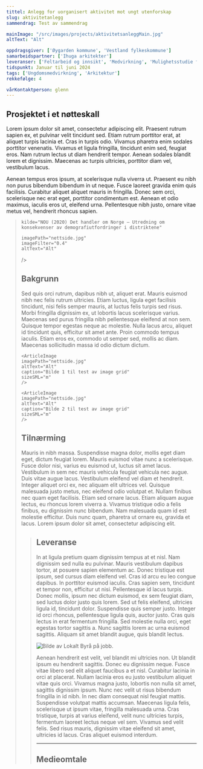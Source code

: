 ```yaml
---
tittel: Anlegg for uorganisert aktivitet mot ungt utenforskap 
slug: aktivitetanlegg
sammendrag: Test av sammendrag

mainImage: "/src/images/projects/aktivitetsanleggMain.jpg"
altText: "Alt"

oppdragsgiver: ['Øygarden kommune', 'Vestland fylkeskommune']
samarbeidspartner: ['Ihuga arkitekter']
leveranser: ['Feltarbeid og innsikt', 'Medvirkning', 'Mulighetsstudie for bygg og tjenestetilbud']
tidspunkt: Januar til juni 2024
tags: ['Ungdomsmedvirkning', 'Arkitektur']
rekkefølge: 4

vårKontaktperson: glenn
---
```





## Prosjektet i et nøtteskall 

Lorem ipsum dolor sit amet, consectetur adipiscing elit. Praesent rutrum sapien ex, et pulvinar velit tincidunt sed. Etiam rutrum porttitor erat, at aliquet turpis lacinia et. Cras in turpis odio. Vivamus pharetra enim sodales porttitor venenatis. Vivamus et ligula fringilla, tincidunt enim sed, feugiat eros. Nam rutrum lectus ut diam hendrerit tempor. Aenean sodales blandit lorem et dignissim. Maecenas ac turpis ultricies, porttitor diam vel, vestibulum lacus.

<ArticleImage 
    imagePath="nettside.jpg"
    altText="Alt"
    caption="Test av large image component"
    sizeSML="m"
/>

Aenean tempus eros ipsum, at scelerisque nulla viverra ut. Praesent eu nibh non purus bibendum bibendum in ut neque. Fusce laoreet gravida enim quis facilisis. Curabitur aliquet aliquet mauris in fringilla. Donec sem orci, scelerisque nec erat eget, porttitor condimentum est. Aenean et odio maximus, iaculis eros ut, eleifend urna. Pellentesque nibh justo, ornare vitae metus vel, hendrerit rhoncus sapien.

<Blockquote
    sitat="I den tradisjonelle distriktspolitikken har intensjonen primært vært å møte utfordringene med tiltak for næringsutvikling og jobbskaping. Utvalget mener at utfordringene er mer sammensatte, og at de følgelig må møtes med et langt bredere spekter av tiltak. Tilgang til gode tjenester er viktig for alle, men krever andre løsninger i områder med spredt bosetting."

    kilde="NOU (2020) Det handler om Norge – Utredning om konsekvenser av demografiutfordringer i distriktene"
    
    imagePath="nettside.jpg"
    imageFilter="0.4"
    altText="Alt"
/>

## Bakgrunn

Sed quis orci rutrum, dapibus nibh ut, aliquet erat. Mauris euismod nibh nec felis rutrum ultricies. Etiam luctus, ligula eget facilisis tincidunt, nisi felis semper mauris, at luctus felis turpis sed risus. Morbi fringilla dignissim ex, ut lobortis lacus scelerisque varius. Maecenas sed purus fringilla nibh pellentesque eleifend at non sem. Quisque tempor egestas neque ac molestie. Nulla lacus arcu, aliquet id tincidunt quis, efficitur sit amet ante. Proin commodo tempus iaculis. Etiam eros ex, commodo ut semper sed, mollis ac diam. Maecenas sollicitudin massa id odio dictum dictum.

<ImageGrid>

    <ArticleImage 
    imagePath="nettside.jpg"
    altText="Alt"
    caption="Bilde 1 til test av image grid"
    sizeSML="m"
    />

    <ArticleImage 
    imagePath="nettside.jpg"
    altText="Alt"
    caption="Bilde 2 til test av image grid"
    sizeSML="m"
    />

</ImageGrid>

## Tilnærming

Mauris in nibh massa. Suspendisse magna dolor, mollis eget diam eget, dictum feugiat lorem. Mauris euismod vitae nunc a scelerisque. Fusce dolor nisi, varius eu euismod ut, luctus sit amet lacus. Vestibulum in sem nec mauris vehicula feugiat vehicula nec augue. Duis vitae augue lacus. Vestibulum eleifend vel diam et hendrerit. Integer aliquet orci ex, nec aliquam elit ultrices vel. Quisque malesuada justo metus, nec eleifend odio volutpat et. Nullam finibus nec quam eget facilisis. Etiam sed ornare lacus. Etiam aliquam augue lectus, eu rhoncus lorem viverra a. Vivamus tristique odio a felis finibus, eu dignissim nunc bibendum. Nam malesuada quam id est molestie efficitur. Duis nunc quam, pharetra ut ornare eu, gravida et lacus. Lorem ipsum dolor sit amet, consectetur adipiscing elit.

<Blockquote
    sitat="Det e sju år siden æ har hatt en or'ntlig fæst!"
    kilde="Sindre, 7 år"
    imageFilter="0.7"
    altText="Alt"
/>

## Leveranse

In at ligula pretium quam dignissim tempus at et nisl. Nam dignissim sed nulla eu pulvinar. Mauris vestibulum dapibus tortor, at posuere sapien elementum ac. Donec tristique est ipsum, sed cursus diam eleifend vel. Cras id arcu eu leo congue dapibus. In porttitor euismod iaculis. Cras sapien sem, tincidunt et tempor non, efficitur ut nisi. Pellentesque id lacus turpis. Donec mollis, ipsum nec dictum euismod, ex sem feugiat diam, sed luctus dolor justo quis lorem. Sed ut felis eleifend, ultricies ligula id, tincidunt dolor. Suspendisse quis semper justo. Integer id orci rhoncus, pellentesque ligula quis, auctor justo. Cras quis lectus in erat fermentum fringilla. Sed molestie nulla orci, eget egestas tortor sagittis a. Nunc sagittis lorem ac urna euismod sagittis. Aliquam sit amet blandit augue, quis blandit lectus.

![Bilde av Lokalt Byrå på jobb.](../../images/projects/nettside.jpg)

Aenean hendrerit est velit, vel blandit mi ultricies non. Ut blandit ipsum eu hendrerit sagittis. Donec eu dignissim neque. Fusce vitae libero sed elit aliquet faucibus a et nisl. Curabitur lacinia in orci at placerat. Nullam lacinia eros eu justo vestibulum aliquet vitae quis orci. Vivamus magna justo, lobortis non nulla sit amet, sagittis dignissim ipsum. Nunc nec velit ut risus bibendum fringilla in id nibh. In nec diam consequat nisl feugiat mattis. Suspendisse volutpat mattis accumsan. Maecenas ligula felis, scelerisque ut ipsum vitae, fringilla malesuada urna. Cras tristique, turpis at varius eleifend, velit nunc ultricies turpis, fermentum laoreet lectus neque vel sem. Vivamus sed velit felis. Sed risus mauris, dignissim vitae eleifend sit amet, ultricies id lacus. Cras aliquet euismod interdum. 

<ArrowLink ekstern={false} text='Her kan du lese hele rapporten fra prosjektet.' url='https://duckduckgo.com'/>

***

## Medieomtale

<ArrowLink ekstern={true} text='Lokalsak: Kragerø skal bli mer innbyggerstyrt: – Har pekt ut ti områder' url='https://duckduckgo.com'/>

<ArrowLink ekstern={true} text='Lokalsak: Denne gjengen er klar for en uke med aktiviteter i sentrum: – Målet er å gjøre ting man ikke er vant med' url='https://duckduckgo.com'/>

<ArrowLink ekstern={true} text='Lokalsak: Testuka til Gnist-prosjektet har gått over all forventing: – Vi er overveldet' url='https://duckduckgo.com'/>

<ArrowLink ekstern={true} text='Kronikk: Kan vi lage noe nytt for å snakke om noe nytt?' url='https://duckduckgo.com'/>